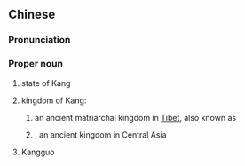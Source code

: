 ==Chinese==
{{zh-forms|s=康国}}
{{wikipedia|lang=zh}}

===Pronunciation===
{{zh-pron
|m=Kāngguó
|c=hong1 gwok3
|cat=pn
}}

===Proper noun===
{{zh-proper noun}}

# {{lb|zh|historical}} state of Kang {{gloss|a feudal state during the Western Zhou period}}
# {{lb|zh|historical}} kingdom of Kang:
## an ancient matriarchal kingdom in [[Tibet]], also known as {{zh-l|東女國}}
## {{lb|zh|during Sui and Tang dynasties}} {{w|Kangju}}, an ancient kingdom in Central Asia
# {{lb|zh|historical}} Kangguo {{gloss|[[w:Chinese era name|era name]] of {{w|Yelü Dashi}} from 1134 to 1143}}